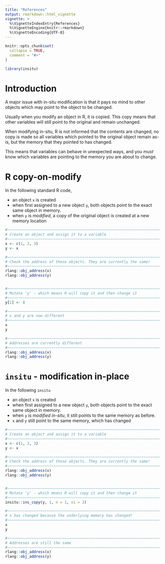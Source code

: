 ```yaml
---
title: "References"
output: rmarkdown::html_vignette
vignette: >
  %\VignetteIndexEntry{References}
  %\VignetteEngine{knitr::rmarkdown}
  %\VignetteEncoding{UTF-8}
---
```


```r
knitr::opts_chunk$set(
  collapse = TRUE,
  comment = "#>"
)
```

```r
library(insitu)
```



# Introduction

A major issue with in-situ modification is that it pays no mind to other 
objects which may point to the object to be changed.

Usually when you modify an object in R, it is copied.  This copy means that
other variables will still point to the original and remain unchanged.

When modifying in-situ, R is not informed that the contents are changed, no copy
is made so all variables which pointed to the original object remain as-is, 
but the memory that they pointed to has changed.

This means that variables can behave in unexpected ways, and you *must* know
which variables are pointing to the memory you are about to change.



# R copy-on-modify 

In the following standard R code, 

* an object `x` is created 
* when first assigned to a new object `y`, both objects point to the exact same object in memory.
* when `y` is *modified*, a copy of the original object is created at a new
  memory location

```r
#~~~~~~~~~~~~~~~~~~~~~~~~~~~~~~~~~~~~~~~~~~~~~~~~~~~~~~~~~~~~~~~~~~~~~~~~~~~~~
# Create an object and assign it to a variable
#~~~~~~~~~~~~~~~~~~~~~~~~~~~~~~~~~~~~~~~~~~~~~~~~~~~~~~~~~~~~~~~~~~~~~~~~~~~~~
x <- c(1, 2, 3)
y <- x

#~~~~~~~~~~~~~~~~~~~~~~~~~~~~~~~~~~~~~~~~~~~~~~~~~~~~~~~~~~~~~~~~~~~~~~~~~~~~~
# Check the address of these objects. They are currently the same!
#~~~~~~~~~~~~~~~~~~~~~~~~~~~~~~~~~~~~~~~~~~~~~~~~~~~~~~~~~~~~~~~~~~~~~~~~~~~~~
rlang::obj_address(x)
rlang::obj_address(y)


#~~~~~~~~~~~~~~~~~~~~~~~~~~~~~~~~~~~~~~~~~~~~~~~~~~~~~~~~~~~~~~~~~~~~~~~~~~~~~
# Mutate 'y' - which means R will copy it and then change it
#~~~~~~~~~~~~~~~~~~~~~~~~~~~~~~~~~~~~~~~~~~~~~~~~~~~~~~~~~~~~~~~~~~~~~~~~~~~~~
y[1] <- 8

#~~~~~~~~~~~~~~~~~~~~~~~~~~~~~~~~~~~~~~~~~~~~~~~~~~~~~~~~~~~~~~~~~~~~~~~~~~~~~
# x and y are now different
#~~~~~~~~~~~~~~~~~~~~~~~~~~~~~~~~~~~~~~~~~~~~~~~~~~~~~~~~~~~~~~~~~~~~~~~~~~~~~
x
y

#~~~~~~~~~~~~~~~~~~~~~~~~~~~~~~~~~~~~~~~~~~~~~~~~~~~~~~~~~~~~~~~~~~~~~~~~~~~~~
# Addresses are currently different
#~~~~~~~~~~~~~~~~~~~~~~~~~~~~~~~~~~~~~~~~~~~~~~~~~~~~~~~~~~~~~~~~~~~~~~~~~~~~~
rlang::obj_address(x)
rlang::obj_address(y)
```




# `insitu` - modification in-place

In the following `insitu` 

* an object `x` is created 
* when first assigned to a new object `y`, both objects point to the exact same object in memory.
* when `y` is *modified in-situ*, it still points to the same memory as before.
* `x` and `y` still point to the same memory, which has changed

```r
#~~~~~~~~~~~~~~~~~~~~~~~~~~~~~~~~~~~~~~~~~~~~~~~~~~~~~~~~~~~~~~~~~~~~~~~~~~~~~
# Create an object and assign it to a variable
#~~~~~~~~~~~~~~~~~~~~~~~~~~~~~~~~~~~~~~~~~~~~~~~~~~~~~~~~~~~~~~~~~~~~~~~~~~~~~
x <- c(1, 2, 3)
y <- x

#~~~~~~~~~~~~~~~~~~~~~~~~~~~~~~~~~~~~~~~~~~~~~~~~~~~~~~~~~~~~~~~~~~~~~~~~~~~~~
# Check the address of these objects. They are currently the same!
#~~~~~~~~~~~~~~~~~~~~~~~~~~~~~~~~~~~~~~~~~~~~~~~~~~~~~~~~~~~~~~~~~~~~~~~~~~~~~
rlang::obj_address(x)
rlang::obj_address(y)


#~~~~~~~~~~~~~~~~~~~~~~~~~~~~~~~~~~~~~~~~~~~~~~~~~~~~~~~~~~~~~~~~~~~~~~~~~~~~~
# Mutate 'y' - which means R will copy it and then change it
#~~~~~~~~~~~~~~~~~~~~~~~~~~~~~~~~~~~~~~~~~~~~~~~~~~~~~~~~~~~~~~~~~~~~~~~~~~~~~
insitu::ins_copy(y, 1, n = 1, xi = 2)

#~~~~~~~~~~~~~~~~~~~~~~~~~~~~~~~~~~~~~~~~~~~~~~~~~~~~~~~~~~~~~~~~~~~~~~~~~~~~~
# x has changed because the underlying memory has changed!
#~~~~~~~~~~~~~~~~~~~~~~~~~~~~~~~~~~~~~~~~~~~~~~~~~~~~~~~~~~~~~~~~~~~~~~~~~~~~~
x
y

#~~~~~~~~~~~~~~~~~~~~~~~~~~~~~~~~~~~~~~~~~~~~~~~~~~~~~~~~~~~~~~~~~~~~~~~~~~~~~
# Addresses are still the same
#~~~~~~~~~~~~~~~~~~~~~~~~~~~~~~~~~~~~~~~~~~~~~~~~~~~~~~~~~~~~~~~~~~~~~~~~~~~~~
rlang::obj_address(x)
rlang::obj_address(y)
```
